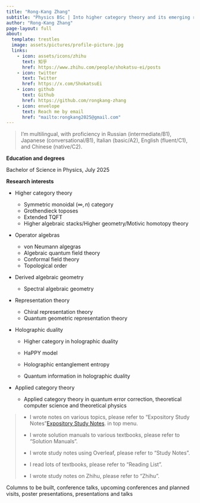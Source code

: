 ```yaml
---
title: "Rong-Kang Zhang"
subtitle: "Physics BSc | Into higher category theory and its emerging role in mathematical physics."
author: "Rong-Kang Zhang"
page-layout: full
about:
  template: trestles
  image: assets/pictures/profile-picture.jpg
  links:
    - icon: assets/icons/zhihu
      text: 知乎
      href: https://www.zhihu.com/people/shokatsu-ei/posts
    - icon: twitter
      text: Twitter
      href: https://x.com/ShokatsuEi
    - icon: github
      text: Github
      href: https://github.com/rongkang-zhang
    - icon: envelope
      text: Reach me by email
      href: "mailto:rongkang2025@gmail.com"
---
```


> I’m multilingual, with proficiency in Russian (intermediate/B1), Japanese (conversational/B1), Italian (basic/A2), English (fluent/C1), and Chinese (native/C2).

**Education and degrees**

Bachelor of Science in Physics, July 2025

**Research interests**

* Higher category theory

  * Symmetric monoidal $(\infty, n)$ category
  * Grothendieck toposes
  * Extended TQFT
  * Higher algebraic stacks/Higher geometry/Motivic homotopy theory

* Operator algebras

  * von Neumann algegras
  * Algebraic quantum field theory
  * Conformal field theory
  * Topological order

* Derived algebraic geometry

  * Spectral algebraic geometry

* Representation theory

  * Chiral representation theory
  * Quantum geometric representation theory

* Holographic duality

  * Higher category in holographic duality
  * HaPPY model
  * Holographic entanglement entropy

  * Quantum information in holographic duality

* Applied category theory
  * Applied category theory in quantum error correction, theoretical computer science and theoretical physics

> * I wrote notes on various topics, please refer to "Expository Study Notes"[Expository Study Notes](/expository-study-notes/index.html). in top menu.
>
> * I wrote solution manuals to various textbooks, please refer to "Solution Manuals".
> * I wrote study notes using Overleaf, please refer to "Study Notes".
> * I read lots of textbooks, please refer to "Reading List".
> * I wrote study notes on Zhihu, please refer to "Zhihu".

Columns to be built, conference talks, upcoming conferences and planned visits, poster presentations, presentations and talks